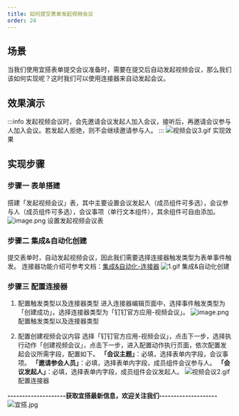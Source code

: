 ```yaml
---
title: 如何提交表单发起视频会议
order: 24
---
```

## 场景
当我们使用宜搭表单提交会议准备时，需要在提交后自动发起视频会议，那么我们该如何实现呢？这时我们可以使用连接器来自动发起会议。
## 效果演示
:::info
发起视频会议时，会先邀请会议发起人加入会议，接听后，再邀请会议参与人加入会议。若发起人拒绝，则不会继续邀请参与人。
:::
![视频会议3.gif](https://img.alicdn.com/imgextra/i2/O1CN015dzGVj1wMha6DDfkr_!!6000000006294-1-tps-1378-790.gif)
实现效果
## 实现步骤
### 步骤一 表单搭建
搭建「发起视频会议」表，其中主要设置会议发起人（成员组件可多选），会议参与人（成员组件可多选），会议事项（单行文本组件），其余组件可自由添加。
![image.png](https://img.alicdn.com/imgextra/i4/O1CN01WCCApi1vrYeE3cXXb_!!6000000006226-2-tps-2236-934.png)
设置发起视频会议表
### 步骤二  集成&自动化创建
提交表单时，自动发起视频会议，因此我们需要选择连接器触发类型为表单事件触发。
连接器功能介绍可参考文档：[集成&自动化-连接器](https://www.yuque.com/yida/support/zevvr1?view=doc_embed) 
![1.gif](https://img.alicdn.com/imgextra/i4/O1CN01KCTZp91C9uBkHdl4V_!!6000000000039-1-tps-1894-863.gif)
集成&自动化创建
### 步骤三  配置连接器
1. 配置触发类型以及连接器类型
进入连接器编辑页面中，选择事件触发类型为「创建成功」，选择连接器类型为「钉钉官方应用-视频会议」。
![image.png](https://img.alicdn.com/imgextra/i4/O1CN01N64OKh1ohkrHdgloI_!!6000000005257-2-tps-2184-1208.png)
配置触发类型以及连接器类型


2. 配置创建视频会议内容
选择「钉钉官方应用-视频会议」，点击下一步，选择执行动作「创建视频会议」，点击下一步，进入配置动作执行页面，依次配置发起会议所需字段，配置如下。
**「会议主题」**：必填，选择表单内字段，会议事项。
**「邀请参会人员」**：必填，选择表单内字段，成员组件会议参与人。
**「会议发起人」**：必填，选择表单内字段，成员组件会议发起人。
![视频会议2.gif](https://img.alicdn.com/imgextra/i2/O1CN01qi2n0z1kMRyXgXusb_!!6000000004669-1-tps-1378-736.gif)
配置连接器

**--------------------获取宜搭最新信息，欢迎关注我们--------------------**
![宜搭.jpg](https://img.alicdn.com/imgextra/i2/O1CN01mltksz1KZ6uaqPxkz_!!6000000001177-0-tps-1800-1012.jpg)

